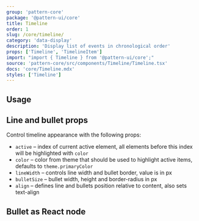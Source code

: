 ```yaml
---
group: 'pattern-core'
package: '@pattern-ui/core'
title: Timeline
order: 1
slug: /core/timeline/
category: 'data-display'
description: 'Display list of events in chronological order'
props: ['Timeline', 'TimelineItem']
import: "import { Timeline } from '@pattern-ui/core';"
source: 'pattern-core/src/components/Timeline/Timeline.tsx'
docs: 'core/Timeline.mdx'
styles: ['Timeline']
---
```



## Usage

<Demo data={TimelineDemos.usage} />

## Line and bullet props

Control timeline appearance with the following props:

- `active` – index of current active element, all elements before this index will be highlighted with `color`
- `color` – color from theme that should be used to highlight active items, defaults to `theme.primaryColor`
- `lineWidth` – controls line width and bullet border, value is in px
- `bulletSize` – bullet width, height and border-radius in px
- `align` – defines line and bullets position relative to content, also sets text-align

<ControlDemo data={TimelineDemos.control} />

## Bullet as React node

<Demo data={TimelineDemos.bullet} />
